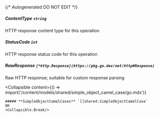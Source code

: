 {/* Autogenerated DO NOT EDIT  */}

##### **ContentType** `string`
HTTP response content type for this operation

##### **StatusCode** `int`
HTTP response status code for this operation

##### **RawResponse** `[*http.Response](https://pkg.go.dev/net/http#Response)`
Raw HTTP response; suitable for custom response parsing

<Collapsible
    content={() => import('/content/models/shared/simple_object_camel_case/go.mdx')}
>
    ##### **SimpleObjectCamelCases** `[]shared.SimpleObjectCamelCase`
    OK
    <Collapsible.Break/>
</Collapsible>

